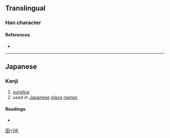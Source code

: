 {{character info/new}}
==Translingual==

===Han character===
{{Han char|rn=102|rad=田|as=06|sn=11|four=|canj=WYHV|ids=⿰田衣}}

====References====
* {{Han ref|kx=0763.031|hdz=42542.011|uh=7569|ud=30057}}

----

==Japanese==

===Kanji===
{{ja-kanji|grade=|rs=田06}}

# [[surplice]]
# used in [[Japanese]] [[place]] [[name]]s

====Readings====
* {{ja-readings|on=|kun=[[けさ]] (kesa)}}

[[Category:Japanese-only CJKV Characters|田+06]]